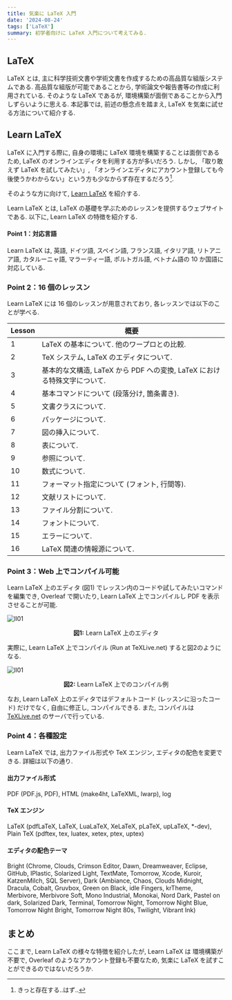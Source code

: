 ```yaml
---
title: 気楽に LaTeX 入門
date: '2024-08-24'
tags: ['LaTeX']
summary: 初学者向けに LaTeX 入門について考えてみる.
---
```


## LaTeX

LaTeX とは, 主に科学技術文書や学術文書を作成するための高品質な組版システムである. 
高品質な組版が可能であることから, 学術論文や報告書等の作成に利用されている. 
そのような LaTeX であるが, 環境構築が面倒であることから入門しずらいように思える. 
本記事では, 前述の懸念点を踏まえ, LaTeX を気楽に試せる方法について紹介する. 

## Learn LaTeX

LaTeX に入門する際に, 自身の環境に LaTeX 環境を構築することは面倒であるため, LaTeX のオンラインエディタを利用する方が多いだろう. 
しかし, 「取り敢えず LaTeX を試してみたい」, 「オンラインエディタにアカウント登録しても今後使うかわからない」という方も少なからず存在するだろう[^1]. 

そのような方に向けて, [Learn LaTeX](https://www.learnlatex.org/en/) を紹介する. 

Learn LaTeX とは, LaTeX の基礎を学ぶためのレッスンを提供するウェブサイトである. 
以下に, Learn LaTeX の特徴を紹介する. 

#### Point 1：対応言語

Learn LaTeX は, 英語, ドイツ語, スペイン語, フランス語, イタリア語, リトアニア語, カタルーニャ語, マラーティー語, ポルトガル語, ベトナム語の 10 か国語に対応している. 

### Point 2：16 個のレッスン

Learn LaTeX には 16 個のレッスンが用意されており, 各レッスンでは以下のことが学べる. 

|Lesson|概要|
|----|----|
|1|LaTeX の基本について. 他のワープロとの比較. |
|2|TeX システム, LaTeX のエディタについて. |
|3|基本的な文構造, LaTeX から PDF への変換, LaTeX における特殊文字について. |
|4|基本コマンドについて (段落分け, 箇条書き). |
|5|文書クラスについて. |
|6|パッケージについて. |
|7|図の挿入について. |
|8|表について. |
|9|参照について. |
|10|数式について. |
|11|フォーマット指定について (フォント, 行間等). |
|12|文献リストについて. |
|13|ファイル分割について. |
|14|フォントについて. |
|15|エラーについて. |
|16|LaTeX 関連の情報源について. |

### Point 3：Web 上でコンパイル可能

Learn LaTeX 上のエディタ (図1) でレッスン内のコードや試してみたいコマンドを編集でき, Overleaf で開いたり, Learn LaTeX 上でコンパイルし PDF を表示させることが可能. 

![ll01](/static/images/latex/ll01.png)
<center>
<b>図1:</b> Learn LaTeX 上のエディタ
</center>

実際に, Learn LaTeX 上でコンパイル (Run at TeXLive.net) すると図2のようになる. 

![ll01](/static/images/latex/ll02.png)
<center>
<b>図2:</b> Learn LaTeX 上でのコンパイル例
</center>

なお, Learn LaTeX 上のエディタではデフォルトコード (レッスンに沿ったコード) だけでなく, 自由に修正し, コンパイルできる. 
また, コンパイルは [TeXLive.net](https://davidcarlisle.github.io/latexcgi/) のサーバで行っている. 

### Point 4：各種設定

Learn LaTeX では, 出力ファイル形式や TeX エンジン, エディタの配色を変更できる. 詳細は以下の通り. 

#### 出力ファイル形式

PDF (PDF.js, PDF), HTML (make4ht, LaTeXML, lwarp), log

#### TeX エンジン

LaTeX (pdfLaTeX, LaTeX, LuaLaTeX, XeLaTeX, pLaTeX, upLaTeX, *-dev), Plain TeX (pdftex, tex, luatex, xetex, ptex, uptex)

#### エディタの配色テーマ

Bright (Chrome, Clouds, Crimson Editor, Dawn, Dreamweaver, Eclipse, GitHub, IPlastic, Solarized Light, TextMate, Tomorrow, Xcode, Kuroir, KatzenMilch, SQL Server), 
Dark (Ambiance, Chaos, Clouds Midnight, Dracula, Cobalt, Gruvbox, Green on Black, idle Fingers, krTheme, Merbivore, Merbivore Soft, Mono Industrial, Monokai, Nord Dark, Pastel on dark, Solarized Dark, Terminal, Tomorrow Night, Tomorrow Night Blue, Tomorrow Night Bright, Tomorrow Night 80s, Twilight, Vibrant Ink)

## まとめ

ここまで, Learn LaTeX の様々な特徴を紹介したが, Learn LaTeX は 環境構築が不要で, Overleaf のようなアカウント登録も不要なため, 気楽に LaTeX を試すことができるのではないだろうか. 

[^1]: きっと存在する..はず..
